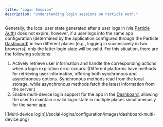 ```yaml
---
title: "Login Session"
description: "Understanding login sessions on Particle Auth."
---
```


Generally, the local user state generated after a user logs in (via [Particle Auth](guides/integrations/waas/auth)) does not expire; however, if a user logs into the same app configuration (determined by the application configured through the Particle [Dashboard](guides/dashboard)) in two different places (e.g., logging in successively in two browsers), only the latter login state will be valid. For this situation, there are the following solutions:

1. Actively retrieve user information and handle the corresponding actions when a login expiration error occurs. (Different platforms have methods for retrieving user information, offering both synchronous and asynchronous options. Synchronous methods read from the local storage, while asynchronous methods fetch the latest information from the server.)
2. Enable multi-device login support for the app in the [Dashboard](guides/dashboard), allowing the user to maintain a valid login state in multiple places simultaneously for the same app.

<Frame>
  ![Multi-device login](/social-logins/configuration/images/dashboard-multi-device.png)
</Frame>
